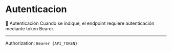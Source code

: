 
<Meta title="API-SPIDI/Servicios/Autenticacion" />

# Autenticacion

🔐 Autenticación
Cuando se indique, el endpoint requiere autenticación mediante token Bearer.

---

Authorization: `Bearer {API_TOKEN}`

